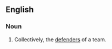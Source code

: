 ==English==

===Noun===
{{en-noun|sg=[[back]] [[line]]}}

# {{football}} Collectively, the [[defender]]s of a team.